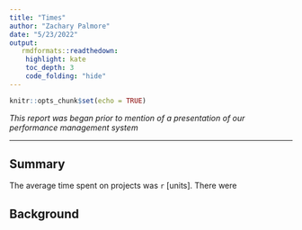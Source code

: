 ```yaml
---
title: "Times"
author: "Zachary Palmore"
date: "5/23/2022"
output: 
   rmdformats::readthedown:
    highlight: kate
    toc_depth: 3
    code_folding: "hide"
---
```


```r
knitr::opts_chunk$set(echo = TRUE)
```
 

*This report was began prior to mention of a presentation of our performance management system* 

<hr/>

## Summary 

The average time spent on projects was `r` [units]. There were 

## Background 







